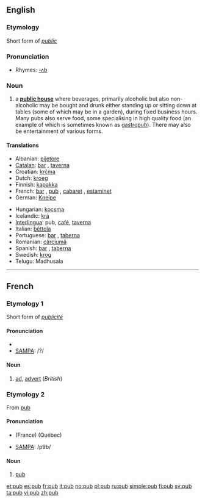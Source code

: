 ==English==
===Etymology===
Short form of ''[[public]]''

===Pronunciation===
*Rhymes: [[Rhymes:English:-ʌb|-ʌb]]

===Noun===
{{wikipedia}}
{{en-noun}}

# a '''[[public house]]''' where beverages, primarily alcoholic but also non-alcoholic may be bought and drunk either standing up or sitting down at tables (some of which may be in a garden), during fixed business hours. Many pubs also serve food, some specialising in high quality food (an example of which is sometimes known as [[gastropub]]). There may also be entertainment of various forms.

====Translations====
{{top}}
*Albanian: [[pijetore]] {{f}}
*[[Catalan]]: [[bar]] {{m}}, [[taverna]] {{f}}
*Croatian: [[krčma]] {{f}}
*Dutch: [[kroeg]] {{f}}
*Finnish: [[kapakka]]
*French: [[bar]] {{m}}, [[#Etymology 2|pub]] {{m}}, [[cabaret]] {{m}}, [[estaminet]] {{m}}
*German: [[Kneipe]] {{f}}
{{mid}}
*Hungarian: [[kocsma]]
*Icelandic: [[krá]] {{f}}
*[[Interlingua]]: pub, [[café]], [[taverna]]
*Italian: [[béttola]] {{f}}
*Portuguese: [[bar]] {{m}}, [[taberna]] {{f}}
*Romanian: [[cârciumă]] {{f}} 
*Spanish: [[bar]] {{m}}, [[taberna]] {{f}}
*Swedish: [[krog]] {{c}}
*Telugu: Madhusala {{bottom}}

----

==French==

===Etymology 1===
Short form of ''[[publicité]]''

====Pronunciation====
*{{IPA|pyb}}
*[[w:SAMPA|SAMPA]]: /?/

====Noun====
{{fr-noun-reg|m}}

#[[ad]], [[advert]] (''British'')

===Etymology 2===
From {{E.}} [[#English|pub]]

====Pronunciation====
*{{IPA|pœb}} (France) {{IPA|pɔb}} (Québec)
*[[w:SAMPA|SAMPA]]: /p9b/

====Noun====
{{fr-infl-noun|sm=pub|sf=pub|pm=pubs|pf=pubs|smp=pœb|sfp=pœb|pmp=pœb|pfp=pœb}}
{{fr-noun-reg|m}}
#[[#English|pub]]

[[et:pub]]
[[es:pub]]
[[fr:pub]]
[[it:pub]]
[[no:pub]]
[[pl:pub]]
[[ru:pub]]
[[simple:pub]]
[[fi:pub]]
[[sv:pub]]
[[ta:pub]]
[[vi:pub]]
[[zh:pub]]